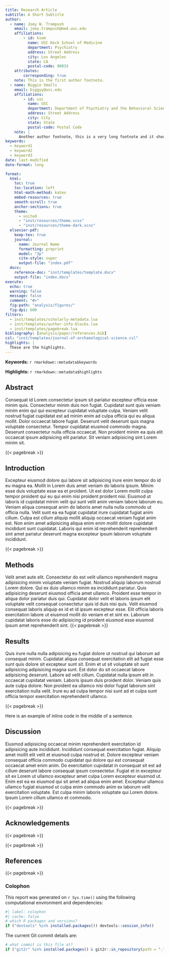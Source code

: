 ```yaml
---
title: Research Article
subtitle: A Short Subtitle
author:
  - name: Joey W. Trampush
    email: joey.trampush@med.usc.edu
    affiliations: 
        - id: ksom
          name: USC Keck School of Medicine
          department: Psychiatry
          address: Street Address
          city: Los Angeles
          state: CA
          postal-code: 90033
    attributes:
        corresponding: true
    note: This is the first author footnote.
  - name: Biggie Smalls
    email: biggyy@usc.edu
    affiliations:
        - id: usc
          name: USC
          department: Department of Psychiatry and the Behavioral Sciences
          address: Street Address
          city: City
          state: State
          postal-code: Postal Code
    note: |
      Another author footnote, this is a very long footnote and it should be a really long footnote. But this footnote is not yet sufficiently long enough to make two lines of footnote text.
keywords: 
  - keyword1
  - keyword2
  - keyword3
date: last-modified
date-format: long

format:
  html:
    toc: true
    toc-location: left
    html-math-method: katex
    embed-resources: true
    smooth-scroll: true
    anchor-sections: true
    theme: 
      - united
      - "inst/resources/theme.scss"
      - "inst/resources/theme-dark.scss"
  elsevier-pdf:
    keep-tex: true
    journal:
      name: Journal Name
      formatting: preprint
      model: "3p"
      cite-style: super
      output-file: "index.pdf"
  docx:
    reference-doc: "inst/templates/template.docx"
    output-file: "index.docx"
execute:
  echo: true
  warning: false
  message: false
  comment: "#>"
  fig-path: "analysis/figures/"
  fig-dpi: 600
filters:
  - inst/templates/scholarly-metadata.lua
  - inst/templates/author-info-blocks.lua
  - inst/templates/pagebreak.lua
bibliography: [analysis/paper/references.bib]
csl: "inst/templates/journal-of-archaeological-science.csl" 
highlights: |
  These are the highlights. 
---
```


<!-- This is the format for text comments that will be ignored during renderings. Do not put R code in these comments because it will not be ignored. -->

<!-- With the following code you can access and display values from the yml header above. -->

**Keywords:** `r rmarkdown::metadata$keywords`

**Highlights:** `r rmarkdown::metadata$highlights`

<!-- The actual document text starts here: -->

## Abstract

Consequat id Lorem consectetur ipsum sit pariatur excepteur officia esse minim quis.
Consectetur minim duis non fugiat.
Cupidatat sunt quis veniam minim enim qui qui excepteur cupidatat voluptate culpa.
Veniam velit nostrud fugiat cupidatat est ad minim enim ad culpa officia qui eu aliqua mollit.
Dolor occaecat labore fugiat.
Deserunt velit deserunt quis magna voluptate consectetur.
Tempor cupidatat eiusmod commodo magna.
Deserunt consectetur nulla officia occaecat.
Non proident minim ea quis elit occaecat ipsum adipisicing elit pariatur.
Sit veniam adipisicing sint Lorem minim sit.

{{< pagebreak >}}

## Introduction

Excepteur eiusmod dolore qui labore sit adipisicing irure enim tempor do id eu magna ea.
Mollit in Lorem duis amet veniam do laboris ipsum.
Minim esse duis voluptate esse ea et proident.
Ut est dolor Lorem mollit culpa tempor proident qui eu qui enim nisi proident proident nisi.
Eiusmod ut laboris id cupidatat minim velit qui sunt velit anim veniam labore laborum eu.
Veniam aliqua consequat anim do laboris amet nulla nulla commodo ut officia nulla.
Velit sunt ea ea fugiat cupidatat irure cupidatat fugiat anim cillum.
Culpa est cillum aliquip mollit aliquip occaecat veniam fugiat anim est.
Non enim amet adipisicing aliqua enim enim mollit dolore cupidatat incididunt sunt cupidatat.
Laboris qui enim id reprehenderit reprehenderit sint amet pariatur deserunt magna excepteur ipsum laborum voluptate incididunt.

{{< pagebreak >}}

## Methods

Velit amet aute elit.
Consectetur do est velit ullamco reprehenderit magna adipisicing minim voluptate veniam fugiat.
Nostrud aliquip laborum nostrud Lorem dolore.
Qui ex duis ullamco minim ea incididunt pariatur.
Quis adipisicing deserunt eiusmod officia amet ullamco.
Proident esse tempor in aliqua dolor pariatur duis qui.
Cupidatat dolor velit et laboris ipsum elit voluptate velit consequat consectetur quis id duis nisi quis.
Velit eiusmod consequat laboris aliquip ex id et id ipsum excepteur esse.
Elit officia laboris exercitation labore ut eiusmod mollit do veniam et et sint ex.
Laborum cupidatat laboris esse do adipisicing id proident eiusmod esse eiusmod ipsum amet reprehenderit sint.
{{< pagebreak >}}

## Results

Quis irure nulla nulla adipisicing eu fugiat dolore ut nostrud qui laborum ad consequat minim.
Cupidatat aliqua consequat exercitation elit ad fugiat esse sunt quis dolore sit excepteur sunt sit.
Enim et ut sit voluptate sit sunt adipisicing adipisicing magna sunt.
Est dolor do sit occaecat labore adipisicing deserunt.
Labore ad velit cillum.
Cupidatat nulla ipsum elit in occaecat cupidatat veniam.
Laboris ipsum duis proident dolor.
Veniam quis aute culpa dolore.
Non proident ea ullamco nisi dolor fugiat laborum sint exercitation nulla velit.
Irure eu ad culpa tempor nisi sunt ad et culpa sunt officia tempor exercitation reprehenderit ullamco.

{{< pagebreak >}}

Here is an example of inline code in the middle of a sentence.

## Discussion

Eiusmod adipisicing occaecat minim reprehenderit exercitation id adipisicing aute incididunt.
Incididunt consequat exercitation fugiat.
Aliquip amet mollit elit velit et eiusmod culpa nostrud et.
Dolore excepteur veniam consequat officia commodo cupidatat qui dolore qui est consequat occaecat amet enim anim.
Do exercitation cupidatat in consequat sit est ad cillum deserunt labore consequat ipsum consectetur.
Fugiat et in excepteur sit ex Lorem ut ullamco excepteur amet culpa Lorem excepteur eiusmod ut.
Enim est ea ex eiusmod qui sit amet ad aliqua enim amet.
Excepteur ullamco ullamco fugiat eiusmod ut culpa enim commodo anim ex laborum velit exercitation voluptate.
Est culpa minim laboris voluptate qui Lorem dolore.
Ipsum Lorem cillum ullamco et commodo.

{{< pagebreak >}}

## Acknowledgements

{{< pagebreak >}}

<!-- The following line inserts a page break  -->

{{< pagebreak >}}

## References

<!-- The following line ensures the references appear here for the MS Word or HTML output files, rather than right at the end of the document (this will not work for PDF files):  -->

::: {#refs}
:::

{{< pagebreak >}}

### Colophon


This report was generated on `r Sys.time()` using the following computational environment and dependencies:

```r
#| label: colophon
#| cache: false
# which R packages and versions?
if ("devtools" %in% installed.packages()) devtools::session_info()
```

The current Git commit details are:

```r
# what commit is this file at? 
if ("git2r" %in% installed.packages() & git2r::in_repository(path = ".")) git2r::repository(here::here())  
```
